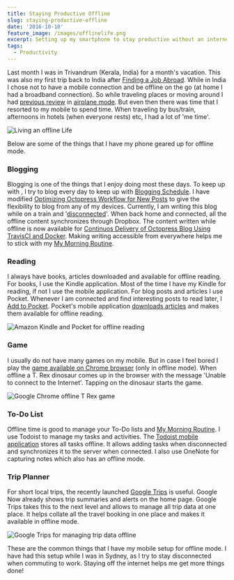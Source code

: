 ```yaml
---
title: Staying Productive Offline
slug: staying-productive-offline
date: '2016-10-10'
feature_image: /images/offlinelife.png
excerpt: Setting up my smartphone to stay productive without an internet connection.
tags:
  - Productivity
---
```

Last month I was in Trivandrum (Kerala, India) for a month's vacation. This was also my first trip back to India after [Finding a Job Abroad](/blog/finding-a-job-abroad/). While in India I chose not to have a mobile connection and be offline on the go (at home I had a broadband connection). So while traveling places or moving around I had [previous review](/blog/review-two-months-and-counting-android-and-nexus-5/) in [airplane mode](https://en.wikipedia.org/wiki/Airplane_mode). But even then there was time that I resorted to my mobile to spend time. When traveling by bus/train, afternoons in hotels (when everyone rests) etc, I had a lot of 'me time'.

![Living an offline Life](/images/offlinelife.png)

Below are some of the things that I have my phone geared up for offline mode.

### Blogging

Blogging is one of the things that I enjoy doing most these days. To keep up with <BlogLink
  href="/blog/morning-routine"
  title="My Morning Routine"
  description="Find a Morning Routine that works for you!"
  authorImage="/images/logo-512x512-24.png"
  authorName="Rahul Nath"
  authorTitle="Rahul Pulikkot Nath"
  featureImage="/images/morning_routine.jpg"
/>, I try to blog every day to keep up with [Blogging Schedule](/blog/blogging-schedule/). I have modified [Optimizing Octopress Workflow for New Posts](/blog/optimizing-octopress-workflow-for-new-posts/) to give the flexibility to blog from any of my devices. Currently, I am writing this blog while on a train and '[disconnected](https://en.wikipedia.org/wiki/Online_and_offline)'. When back home and connected, all the offline content synchronizes through Dropbox. The content written while offline is now available for [Continuos Delivery of Octopress Blog Using TravisCI and Docker](/blog/continuos-delivery-of-octopress-blog-using-travisci-and-docker/). Making writing accessible from everywhere helps me to stick with my [My Morning Routine](/blog/morning-routine/).

### Reading

I always have books, articles downloaded and available for offline reading. For books, I use the Kindle application. Most of the time I have my Kindle for reading, if not I use the mobile application. For blog posts and articles I use Pocket. Whenever I am connected and find interesting posts to read later, I [Add to Pocket](https://getpocket.com/add/?ep=1). Pocket's mobile application [downloads articles](https://help.getpocket.com/article/960-using-pocket-offline-on-android) and makes them available for offline reading.

![Amazon Kindle and Pocket for offline reading](/images/offlinelife_reading.png)

### Game

I usually do not have many games on my mobile. But in case I feel bored I play the [game available on Chrome browser](http://mashable.com/2014/09/25/chrome-t-rex-game/) (only in offline mode). When offline a T. Rex dinosaur comes up in the browser with the message 'Unable to connect to the Internet'. Tapping on the dinosaur starts the game.

![Google Chrome offline T Rex game](/images/offlinelife_chrome_game.gif)

### To-Do List

Offline time is good to manage your To-Do lists and [My Morning Routine](/blog/morning-routine/). I use Todoist to manage my tasks and activities. The [Todoist mobile application](https://support.todoist.com/hc/en-us/articles/205383721-Apps) stores all tasks offline. It allows adding tasks when disconnected and synchronizes it to the server when connected. I also use OneNote for capturing notes which also has an offline mode.

### Trip Planner

For short local trips, the recently launched [Google Trips](https://get.google.com/trips/) is useful. Google Now already shows trip summaries and alerts on the home page. Google Trips takes this to the next level and allows to manage all trip data at one place. It helps collate all the travel booking in one place and makes it available in offline mode.

![Google Trips for managing trip data offline](/images/offlinelife_trips.png)

These are the common things that I have my mobile setup for offline mode. I have had this setup while I was in Sydney, as I try to stay disconnected when commuting to work. Staying off the internet helps me get more things done!
